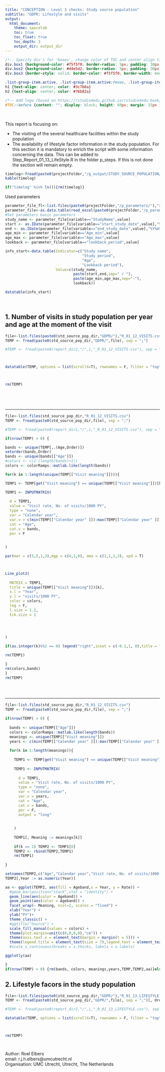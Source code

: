 ```yaml
---
title: "CONCEPTION - Level 3 checks: Study source population"
subtitle: "GDPR: Lifestyle and visits"
output: 
  html_document:
    theme: spacelab
    toc: true
    toc_float: true
    toc_depth: 3
    output_dir: output_dir
---
```



```css
/*-- Specify div's for 'boxes', change color of TOC and center align titles: --*/
div.box1 {background-color: #f5f5f0; border-radius: 5px; padding: 30px; margin-right: 0px}
div.box2 {background-color: #d4e5d2; border-radius: 5px; padding: 30px; margin-right: 0px}
div.box3 {border-style: solid; border-color: #f5f5f0; border-width: medium; border-radius: 30px; padding: 5px; margin-right: 0px}

.list-group-item.active, .list-group-item.active:focus, .list-group-item.active:hover {background-color: #76b82a; border-color: #76b82a}
h1 {text-align: center; color: #3c7b8a}
h2 {text-align: center; color: #76b82a}

/*-- Add logo (based on https://rstudio4edu.github.io/rstudio4edu-book/rmd-fancy.html): --*/
#TOC::before {content: ""; display: block; height: 60px; margin: 15px 10px 15px; background-image: url("conception_logo.png"); background-size: contain; background-position: center center; background-repeat: no-repeat}
```

<div class = 'box1'>

<br> 

This report is focusing on:
<ul>
<li>The visiting of the several healthcare facilities within the study population </li>
<li>The availability of lifestyle factor information in the study population. For this section it is mandatory to enrich the script with some information concerning the data. This can be added to Step_Report_01_13_LifeStyle.R in the folder p_steps. If this is not done the section will remain empty.
</li>

</ul>


</div>

<div class = 'box2'>

```r
timelog<-fread(paste0(projectFolder,"/g_output/STUDY_SOURCE_POPULATION/Time_log/", "time_study_source_population.csv" ))
kable(timelog)
```

```r
if("timelog" %in% ls()){rm(timelog)}
```

</div>

<div class = 'box1'>

Used parameters

```r
parameter_file_fl<-list.files(paste0(projectFolder,"/p_parameters/"),"study_parameters")
parameter_file<-as.data.table(read_excel(paste0(projectFolder,"/p_parameters/",parameter_file_fl),col_types = "text", sheet = "study_parameters"))
#Set parameters basic parameters
study_name <- parameter_file[variable=="StudyName",value]
start <- as.IDate(parameter_file[variable=="start_study_date",value],"%Y%m%d")
end <- as.IDate(parameter_file[variable=="end_study_date",value],"%Y%m%d")
age_min <- parameter_file[variable=="Age_min",value]
age_max <- parameter_file[variable=="Age_max",value]
lookback <- parameter_file[variable=="lookback_period",value]

info_start<-data.table(Indicator=c("Study name",
                                   "Study period",
                                   "Age",
                                   "Lookback period"),
                       Value=c(study_name,
                               paste(start,end,sep=" / "),
                               paste(age_min,age_max,sep="-"),
                               lookback))

```

```r
datatable(info_start)
```

</div>
 
<br>

<div class = 'box3'>


## 1. Number of visits in study population per year and age at the moment of the visit

```r

file<-list.files(paste0(std_source_pop_dir,"GDPR/"),"R_01_12_VISITS.csv")
TEMP <- fread(paste0(std_source_pop_dir,"GDPR/",file), sep = ";")  

#TEMP <- fread(paste0(report_dir2,"/",i,"_R_01_12_VISITS.csv"), sep = ";")[, Order := NULL] 



datatable(TEMP, options = list(scrollX=T), rownames = F, filter = "top")



rm(TEMP)




```

<br>

----

```r

file<-list.files(std_source_pop_dir,"R_01_12_VISITS.csv")
TEMP <- fread(paste0(std_source_pop_dir,file), sep = ";")  

#TEMP <- fread(paste0(report_dir1,"/",i,"_R_01_12_VISITS.csv"), sep = ";") 

if(nrow(TEMP) > 0) {

bands <- unique(TEMP[,.(Age,Order)])
setorder(bands,Order)
bands <- unique(bands[["Age"]])
#colors <- c(2:(length(bands)+1))
colors <- colorRamps::matlab.like(length(bands))

for(k in 1:length(unique(TEMP[["Visit meaning"]]))){

TEMP1 <- TEMP[get("Visit meaning") == unique(TEMP[["Visit meaning"]])[k],]

TEMP1 <- INPUTMATRIX(
  
  d = TEMP1,
  value = "Visit rate, No. of visits/1000 PY",
  type = "none",
  var = "Calendar year",
  var.v = c(min(TEMP[["Calendar year" ]]):max(TEMP[["Calendar year" ]])),
  cat = "Age",
  cat.v = bands,
  per = F
  
  
)

par(mar = c(5,5,1,3),mgp = c(4,1,0), oma = c(2,1,1,3), xpd = T)



Line_plot2(
  
  MATRIX = TEMP1,
  title = unique(TEMP[["Visit meaning"]])[k],
  x.l = "Year",
  y.l = "visits/1000 PY",
  color = colors,
  leg = F,
  l.size = 1.2,
  tck.size = 1
  
  
  

)

if(as.integer(k)%%2 == 0) legend("right",inset = c(-0.1,1, 0),title = "Agebands",legend =  bands, col = colors, cex = 0.8,pch=10, box.col = "white")

rm(TEMP1)

}
rm(colors,bands)
}
rm(TEMP)



```

<br>

---

```r
file<-list.files(std_source_pop_dir,"R_01_12_VISITS.csv")
TEMP <- fread(paste0(std_source_pop_dir,file), sep = ";")  

if(nrow(TEMP) > 0) {
  
  bands <- unique(TEMP[["Age"]])
  colors <- colorRamps::matlab.like(length(bands))
  meanings <- unique(TEMP[["Visit meaning"]])
  years <- c(min(TEMP[["Calendar year" ]]):max(TEMP[["Calendar year" ]]))
  
  for(k in 1:length(meanings)){
    
    TEMP1 <- TEMP[get("Visit meaning") == unique(TEMP[["Visit meaning"]])[k],]
    
    TEMP1 <- INPUTMATRIX(
      
      d = TEMP1,
      value = "Visit rate, No. of visits/1000 PY",
      type = "none",
      var = "Calendar year",
      var.v = years,
      cat = "Age",
      cat.v = bands,
      per = F,
      output = "long"
      
      
    )
    
    TEMP1[, Meaning := meanings[k]]
    
    if(k == 1) TEMP2 <- TEMP1[0]
    TEMP2 <- rbind(TEMP2,TEMP1)
    rm(TEMP1)
    
}

setnames(TEMP2,c("Age","Calendar year","Visit rate, No. of visits/1000 PY"),c("Ageband","Year","Rate"))
TEMP2[,Year := as.numeric(Year)]

aa <- ggplot(TEMP2, aes(fill = Ageband,x = Year, y = Rate)) +
  #geom_bar(position="stack",stat = "identity") +
  geom_line(aes(color = Ageband)) +
  geom_point(aes(color = Ageband)) +
  facet_wrap(~ Meaning, ncol=2, scales = "fixed") +
  xlab("Year") +
  ylab("PY")+
  theme_classic() +
  #ggtitle("Source") +
  scale_fill_manual(values = colors) +
  theme(plot.margin=unit(c(0,0,0,0),"cm")) +
  theme(axis.text.x = element_text(margin = margin(t = 5))) +
  theme(legend.title = element_text(size = 7),legend.text = element_text(size = 7)) 
  #scale_x_continuous(breaks = x.thicks, labels = x.labels)

ggplotly(aa)

}
if(nrow(TEMP) > 0) {rm(bands, colors, meanings,years,TEMP,TEMP2,aa)}else{rm(TEMP)}


```

</div>

<div class = 'box3'>

## 2. Lifestyle facors in the study population

```r

file<-list.files(paste0(std_source_pop_dir,"GDPR/"),"R_01_13_LIFESTYLE.csv")
TEMP <- fread(paste0(std_source_pop_dir,"GDPR/",file), sep = ";")[, Order := NULL]

#TEMP <- fread(paste0(report_dir2,"/",i,"_R_01_13_LIFESTYLE.csv"), sep = ";")[, Order := NULL]

datatable(TEMP, options = list(scrollX=T), rownames = F, filter = "top")



rm(TEMP)




```

</div>

<div class = 'box2'>

Author: Roel Elbers   
email: r.j.h.elbers@umcutrecht.nl   
Organisation: UMC Utrecht, Utrecht, The Netherlands    

</div>
